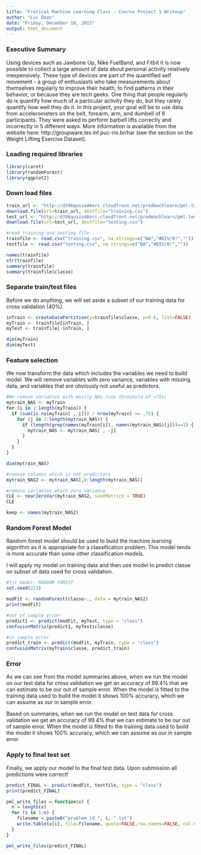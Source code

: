 ```yaml
---
title: "Pratical Machine Learning Class - Course Project 1 Writeup"
author: "Luc Doan"
date: "Friday, December 18, 2015"
output: html_document
---
```


### Executive Summary
Using devices such as Jawbone Up, Nike FuelBand, and Fitbit it is now possible to collect a large amount of data about personal activity relatively inexpensively. These type of devices are part of the quantified self movement - a group of enthusiasts who take measurements about themselves regularly to improve their health, to find patterns in their behavior, or because they are tech geeks. One thing that people regularly do is quantify how much of a particular activity they do, but they rarely quantify how well they do it. In this project, your goal will be to use data from accelerometers on the belt, forearm, arm, and dumbell of 6 participants. They were asked to perform barbell lifts correctly and incorrectly in 5 different ways. More information is available from the website here: http://groupware.les.inf.puc-rio.br/har (see the section on the Weight Lifting Exercise Dataset).

### Loading required libraries

```r
library(caret)
library(randomForest)
library(ggplot2)
```

### Down load files 
```r
train_url <- "http://d396qusza40orc.cloudfront.net/predmachlearn/pml-training.csv"
download.file(url=train_url, destfile="training.csv")
test_url <- "http://d396qusza40orc.cloudfront.net/predmachlearn/pml-testing.csv"
download.file(url=test_url, destfile="testing.csv")

#read training and testing file
trainfile <- read.csv("training.csv", na.strings=c("NA","#DIV/0!",""))
testfile <- read.csv("testing.csv", na.strings=c("NA","#DIV/0!",""))

names(trainfile)
str(trainfile)
summary(trainfile)
summary(trainfile$classe)
```

### Separate train/test files
Before we do anything, we will set aside a subset of our training data for cross validation (40%).

```r

inTrain <- createDataPartition(y=trainfile$classe, p=0.6, list=FALSE)
myTrain <- trainfile[inTrain, ]
myTest <- trainfile[-inTrain, ]

dim(myTrain)
dim(myTest)
```



### Feature selection
We now transform the data which includes the variables we need to build model. We will remove variables with zero variance, variables with missing data, and variables that are obviously not useful as predictors.

```r
#We remove variables with mostly NAs (use threshold of >75%)
mytrain_NAS <- myTrain
for (i in 1:length(myTrain)) {
  if (sum(is.na(myTrain[ , i])) / nrow(myTrain) >= .75) {
    for (j in 1:length(mytrain_NAS)) {
      if (length(grep(names(myTrain[i]), names(mytrain_NAS)[j]))==1) {
        mytrain_NAS <- mytrain_NAS[ , -j]
      }
    }
  }
}

dim(mytrain_NAS)
```

```r
#remove columns which is not predictors
mytrain_NAS2 <- mytrain_NAS[,8:length(mytrain_NAS)]

#remove variables which zero variance
CLE <- nearZeroVar(mytrain_NAS2, saveMetrics = TRUE)
CLE 
```

```r
keep <- names(mytrain_NAS2)
```

### Random Forest Model
Random forest model should be used to build the machine learning algorithm as it is appropriate for a classification problem. This model tends is more accurate than some other classification models.

I will apply my model on training data and then use model to predict classe on subset of data used for cross validation.

```r
#fit model- RANDOM FOREST
set.seed(223)

modFit <- randomForest(classe~., data = mytrain_NAS2)
print(modFit)
```

```r
#out of sample error
predict1 <- predict(modFit, myTest, type = "class")
confusionMatrix(predict1, myTest$classe)
```

```r
#in sample error
predict_train <- predict(modFit, myTrain, type = "class")
confusionMatrix(myTrain$classe, predict_train)
```

### Error
As we can see from the model summaries above, when we run the model on our test data for cross validation we get an accuracy of 99.4% that we can estimate to be our out of sample error. When the model is fitted to the training data used to build the model it shows 100% accuracy, which we can assume as our in sample error.

Based on summaries, when we run the model on test data for cross validation we get an accuracy of 99.4% that we can estimate to be our out of sample error. When the model is fitted to the training data used to build the model it shows 100% accuracy, which we can assume as our in sample error.

### Apply to final test set
Finally, we apply our model to the final test data. Upon submission all predictions were correct!


```r
predict_FINAL <- predict(modFit, testfile, type = "class")
print(predict_FINAL)
```

```r
pml_write_files = function(x) {
  n = length(x)
  for (i in 1:n) {
    filename = paste0("problem_id_", i, ".txt")
    write.table(x[i], file=filename, quote=FALSE,row.names=FALSE, col.names=FALSE)
  }
}

pml_write_files(predict_FINAL)
```




